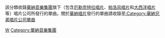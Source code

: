 該分類收錄[[華納音樂集團|華納音樂集團]]旗下（包含[[厄勒克特拉唱片|厄勒克特拉唱片]]、[[帕洛风唱片公司|帕洛风唱片]]和[[大西洋唱片|大西洋唱片]]等）唱片公司所發行的單曲。關於[[華納唱片|華納唱片]]發行的單曲請收錄至[[:Category:華納兄弟唱片公司單曲|:Category:華納兄弟唱片公司單曲]]

[[Category:各唱片公司單曲|W]]
[[Category:華納音樂集團|Category:華納音樂集團]]